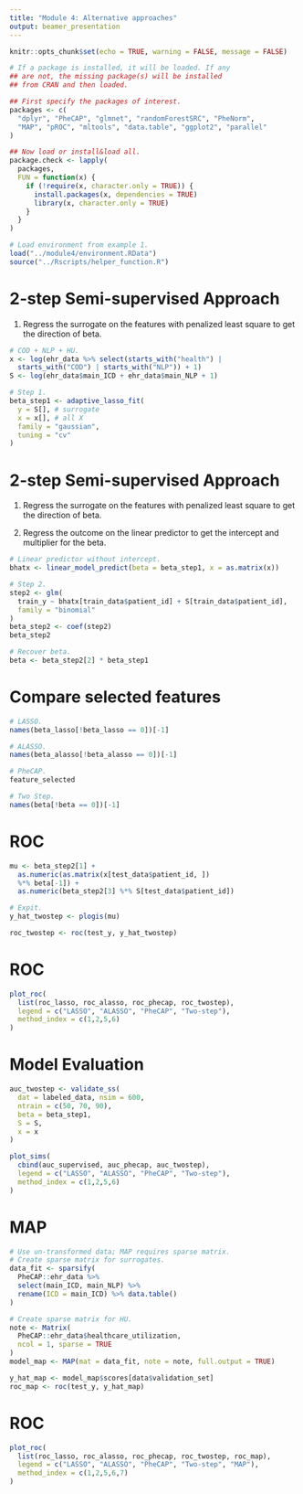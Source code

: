 ```yaml
---
title: "Module 4: Alternative approaches"
output: beamer_presentation
---
```


```r
knitr::opts_chunk$set(echo = TRUE, warning = FALSE, message = FALSE)
```

```r
# If a package is installed, it will be loaded. If any
## are not, the missing package(s) will be installed
## from CRAN and then loaded.

## First specify the packages of interest.
packages <- c(
  "dplyr", "PheCAP", "glmnet", "randomForestSRC", "PheNorm",
  "MAP", "pROC", "mltools", "data.table", "ggplot2", "parallel"
)

## Now load or install&load all.
package.check <- lapply(
  packages,
  FUN = function(x) {
    if (!require(x, character.only = TRUE)) {
      install.packages(x, dependencies = TRUE)
      library(x, character.only = TRUE)
    }
  }
)

# Load environment from example 1.
load("../module4/environment.RData")
source("../Rscripts/helper_function.R")
```

# 2-step Semi-supervised Approach

1. Regress the surrogate on the features with penalized least square to get 
the direction of beta.

```r
# COD + NLP + HU.
x <- log(ehr_data %>% select(starts_with("health") | 
  starts_with("COD") | starts_with("NLP")) + 1) 
S <- log(ehr_data$main_ICD + ehr_data$main_NLP + 1)

# Step 1.
beta_step1 <- adaptive_lasso_fit(
  y = S[], # surrogate
  x = x[], # all X
  family = "gaussian",
  tuning = "cv"
)
```

# 2-step Semi-supervised Approach

1. Regress the surrogate on the features with penalized least square to get the direction of beta.

2. Regress the outcome on the linear predictor to get the intercept and multiplier for the beta.

\tiny 
```r
# Linear predictor without intercept.
bhatx <- linear_model_predict(beta = beta_step1, x = as.matrix(x))

# Step 2.
step2 <- glm(
  train_y ~ bhatx[train_data$patient_id] + S[train_data$patient_id],
  family = "binomial"
)
beta_step2 <- coef(step2)
beta_step2

# Recover beta.
beta <- beta_step2[2] * beta_step1
```

# Compare selected features

\tiny
```r
# LASSO.
names(beta_lasso[!beta_lasso == 0])[-1]
```

```r
# ALASSO.
names(beta_alasso[!beta_alasso == 0])[-1]
```

```r
# PheCAP.
feature_selected
```

```r
# Two Step.
names(beta[!beta == 0])[-1]
```

# ROC

```r
mu <- beta_step2[1] +
  as.numeric(as.matrix(x[test_data$patient_id, ])
  %*% beta[-1]) +
  as.numeric(beta_step2[3] %*% S[test_data$patient_id])

# Expit.
y_hat_twostep <- plogis(mu)

roc_twostep <- roc(test_y, y_hat_twostep)
```

# ROC

```r
plot_roc(
  list(roc_lasso, roc_alasso, roc_phecap, roc_twostep),
  legend = c("LASSO", "ALASSO", "PheCAP", "Two-step"),
  method_index = c(1,2,5,6)
)
```

# Model Evaluation

```r
auc_twostep <- validate_ss(
  dat = labeled_data, nsim = 600,
  ntrain = c(50, 70, 90),
  beta = beta_step1,
  S = S,
  x = x
)
```


```r
plot_sims(
  cbind(auc_supervised, auc_phecap, auc_twostep),
  legend = c("LASSO", "ALASSO", "PheCAP", "Two-step"),
  method_index = c(1,2,5,6)
)
```

# MAP

\tiny 
```r
# Use un-transformed data; MAP requires sparse matrix.
# Create sparse matrix for surrogates.
data_fit <- sparsify(
  PheCAP::ehr_data %>%
  select(main_ICD, main_NLP) %>%
  rename(ICD = main_ICD) %>% data.table()
)

# Create sparse matrix for HU.
note <- Matrix(
  PheCAP::ehr_data$healthcare_utilization,
  ncol = 1, sparse = TRUE
)
model_map <- MAP(mat = data_fit, note = note, full.output = TRUE)

y_hat_map <- model_map$scores[data$validation_set]
roc_map <- roc(test_y, y_hat_map)
```

# ROC

```r
plot_roc(
  list(roc_lasso, roc_alasso, roc_phecap, roc_twostep, roc_map),
  legend = c("LASSO", "ALASSO", "PheCAP", "Two-step", "MAP"),
  method_index = c(1,2,5,6,7)
)
```
